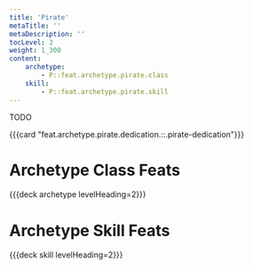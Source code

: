 ```yaml
---
title: 'Pirate'
metaTitle: ''
metaDescription: ''
tocLevel: 2
weight: 1_300
content:
    archetype:
        - P::feat.archetype.pirate.class
    skill:
        - P::feat.archetype.pirate.skill
---
```


TODO

{{{card "feat.archetype.pirate.dedication.::.pirate-dedication"}}}

# Archetype Class Feats

{{{deck archetype levelHeading=2}}}

# Archetype Skill Feats

{{{deck skill levelHeading=2}}}